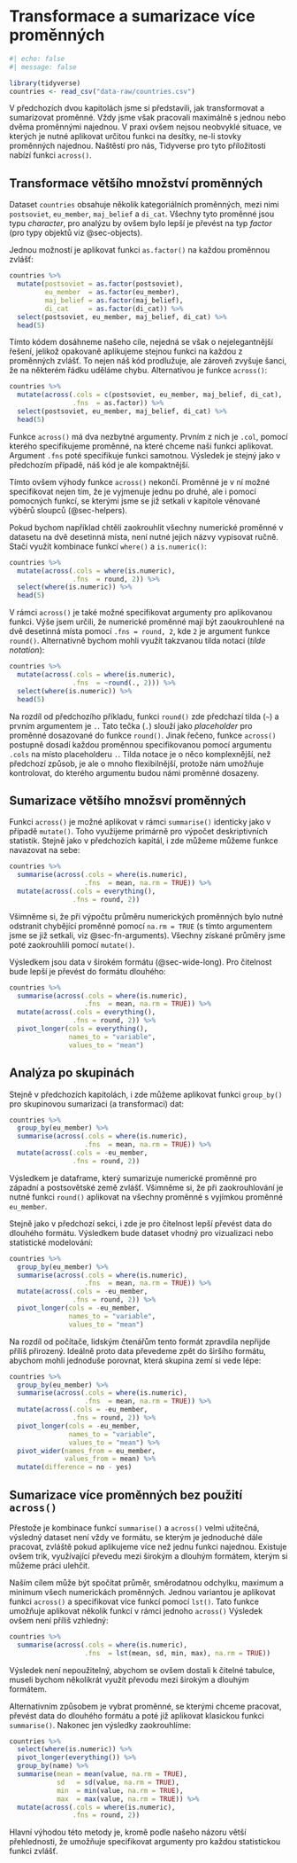 # Transformace a sumarizace více proměnných

```r
#| echo: false
#| message: false

library(tidyverse)
countries <- read_csv("data-raw/countries.csv")
```

V předchozích dvou kapitolách jsme si představili, jak transformovat a sumarizovat proměnné. Vždy jsme však pracovali maximálně s jednou nebo dvěma proměnnými najednou. V praxi ovšem nejsou neobvyklé situace, ve kterých je nutné aplikovat určitou funkci na desítky, ne-li stovky proměnných najednou. Naštěstí pro nás, Tidyverse pro tyto příložitosti nabízí funkci `across()`.

## Transformace většího množství proměnných {#sec-across-mutate}

Dataset `countries` obsahuje několik kategoriálních proměnných, mezi nimi `postsoviet`, `eu_member`, `maj_belief` a `di_cat`. Všechny tyto proměnné jsou typu *character*, pro analýzu by ovšem bylo lepší je převést na typ *factor* (pro typy objektů viz @sec-objects).

Jednou možností je aplikovat funkci `as.factor()` na každou proměnnou zvlášť:

```r
countries %>% 
  mutate(postsoviet = as.factor(postsoviet),
         eu_member  = as.factor(eu_member),
         maj_belief = as.factor(maj_belief),
         di_cat     = as.factor(di_cat)) %>% 
  select(postsoviet, eu_member, maj_belief, di_cat) %>% 
  head(5)
```

Tímto kódem dosáhneme našeho cíle, nejedná se však o nejelegantnější řešení, jelikož opakovaně aplikujeme stejnou funkci na každou z proměnných zvlášť. To nejen náš kód prodlužuje, ale zároveň zvyšuje šanci, že na některém řádku uděláme chybu. Alternativou je funkce `across()`:

```r
countries %>% 
  mutate(across(.cols = c(postsoviet, eu_member, maj_belief, di_cat),
                .fns  = as.factor)) %>% 
  select(postsoviet, eu_member, maj_belief, di_cat) %>% 
  head(5)
```

Funkce `across()` má dva nezbytné argumenty. Prvním z nich je `.col`, pomocí kterého specifikujeme proměnné, na které chceme naši funkci aplikovat. Argument `.fns` poté specifikuje funkci samotnou. Výsledek je stejný jako v předchozím případě, náš kód je ale kompaktnější.

Tímto ovšem výhody funkce `across()` nekončí. Proměnné je v ní možné specifikovat nejen tím, že je vyjmenuje jednu po druhé, ale i pomocí pomocných funkcí, se kterými jsme se již setkali v kapitole věnované výběrů sloupců (@sec-helpers).

Pokud bychom například chtěli zaokrouhlit všechny numerické proměnné v datasetu na dvě desetinná místa, není nutné jejich názvy vypisovat ručně. Stačí využít kombinace funkcí `where()` a `is.numeric()`:

```r
countries %>% 
  mutate(across(.cols = where(is.numeric),
                .fns  = round, 2)) %>% 
  select(where(is.numeric)) %>% 
  head(5)
```

V rámci `across()` je také možné specifikovat argumenty pro aplikovanou funkci. Výše jsem určili, že numerické proměnné mají být zaoukrouhlené na dvě desetinná místa pomocí `.fns = round, 2`, kde `2` je argument funkce `round()`. Alternativně bychom mohli využít takzvanou tilda notaci (*tilde notation*):

```r
countries %>% 
  mutate(across(.cols = where(is.numeric),
                .fns  = ~round(., 2))) %>% 
  select(where(is.numeric)) %>% 
  head(5)
```

Na rozdíl od předchozího příkladu, funkci `round()` zde předchazí tilda (`~`) a prvním argumentem je `.`. Tato tečka (`.`) slouží jako *placeholder* pro proměnné dosazované do funkce `round()`. Jinak řečeno, funkce `across()` postupně dosadí každou proměnnou specifikovanou pomocí argumentu `.cols` na místo placeholderu `.`. Tilda notace je o něco komplexnější, než předchozí způsob, je ale o mnoho flexibilnější, protože nám umožňuje kontrolovat, do kterého argumentu budou námi proměnné dosazeny.

## Sumarizace většího množsví proměnných

Funkci `across()` je možné aplikovat v rámci `summarise()` identicky jako v případě `mutate()`. Toho využijeme primárně pro výpočet deskriptivních statistik. Stejně jako v předchozích kapitál, i zde můžeme můžeme funkce navazovat na sebe:

```r
countries %>% 
  summarise(across(.cols = where(is.numeric),
                   .fns  = mean, na.rm = TRUE)) %>% 
  mutate(across(.cols = everything(),
                .fns = round, 2))
```

Všimněme si, že při výpočtu průměru numerických proměnných bylo nutné odstranit chybějící proměnné pomocí `na.rm = TRUE` (s tímto argumentem jsme se již setkali, viz @sec-fn-arguments). Všechny získané průměry jsme poté zaokrouhlili pomocí `mutate()`.

Výsledkem jsou data v širokém formátu (@sec-wide-long). Pro čitelnost bude lepší je převést do formátu dlouhého:

```r
countries %>% 
  summarise(across(.cols = where(is.numeric),
                   .fns  = mean, na.rm = TRUE)) %>% 
  mutate(across(.cols = everything(),
                .fns = round, 2)) %>% 
  pivot_longer(cols = everything(),
               names_to = "variable",
               values_to = "mean")  
```

## Analýza po skupinách

Stejně v předchozích kapitolách, i zde můžeme aplikovat funkci `group_by()` pro skupinovou sumarizaci (a transformaci) dat:

```r
countries %>% 
  group_by(eu_member) %>% 
  summarise(across(.cols = where(is.numeric),
                   .fns  = mean, na.rm = TRUE)) %>% 
  mutate(across(.cols = -eu_member,
                .fns = round, 2))
```

Výsledkem je dataframe, který sumarizuje numerické proměnné pro západní a postsovětské země zvlášť. Všimněme si, že při zaokrouhlování je nutné funkci `round()` aplikovat na všechny proměnné s vyjímkou proměnné `eu_member`.

Stejně jako v předchozí sekci, i zde je pro čitelnost lepší převést data do dlouhého formátu. Výsledkem bude dataset vhodný pro vizualizaci nebo statistické modelování:

```r
countries %>% 
  group_by(eu_member) %>% 
  summarise(across(.cols = where(is.numeric),
                   .fns  = mean, na.rm = TRUE)) %>% 
  mutate(across(.cols = -eu_member,
                .fns = round, 2)) %>% 
  pivot_longer(cols = -eu_member,
               names_to = "variable",
               values_to = "mean")
```

Na rozdíl od počítače, lidským čtenářům tento formát zpravdila nepřijde příliš přirozený. Ideálně proto data převedeme zpět do širšího formátu, abychom mohli jednoduše porovnat, která skupina zemí si vede lépe:

```r
countries %>% 
  group_by(eu_member) %>% 
  summarise(across(.cols = where(is.numeric),
                   .fns  = mean, na.rm = TRUE)) %>% 
  mutate(across(.cols = -eu_member,
                .fns = round, 2)) %>% 
  pivot_longer(cols = -eu_member,
               names_to = "variable",
               values_to = "mean") %>% 
  pivot_wider(names_from = eu_member,
              values_from = mean) %>% 
  mutate(difference = no - yes)
```

## Sumarizace více proměnných bez použití `across()`

Přestože je kombinace funkcí `summarise()` a `across()` velmi užitečná, výsledný dataset není vždy ve formátu, se kterým je jednoduché dále pracovat, zvláště pokud aplikujeme více než jednu funkci najednou. Existuje ovšem trik, využívající převedu mezi širokým a dlouhým formátem, kterým si můžeme práci ulehčit.

Naším cílem může být spočítat průměr, směrodatnou odchylku, maximum a minimum všech numerickách proměnných. Jednou variantou je aplikovat funkci `across()` a specifikovat více funkcí pomocí `lst()`. Tato funkce umožňuje aplikovat několik funkcí v rámci jednoho `across()` Výsledek ovšem není příliš vzhledný:

```r
countries %>% 
  summarise(across(.cols = where(is.numeric),
                   .fns  = lst(mean, sd, min, max), na.rm = TRUE))
```

Výsledek není nepoužitelný, abychom se ovšem dostali k čitelné tabulce, museli bychom několikrát využít převodu mezi širokým a dlouhým formátem.

Alternativním způsobem je vybrat proměnné, se kterými chceme pracovat, převést data do dlouhého formátu a poté již aplikovat klasickou funkci `summarise()`. Nakonec jen výsledky zaokrouhlíme:

```r
countries %>% 
  select(where(is.numeric)) %>% 
  pivot_longer(everything()) %>% 
  group_by(name) %>% 
  summarise(mean = mean(value, na.rm = TRUE),
            sd   = sd(value, na.rm = TRUE),
            min  = min(value, na.rm = TRUE),
            max  = max(value, na.rm = TRUE)) %>% 
  mutate(across(.cols = where(is.numeric),
                .fns = round, 2))
```

Hlavní výhodou této metody je, kromě podle našeho názoru větší přehlednosti, že umožňuje specifikovat argumenty pro každou statistickou funkci zvlášť.
